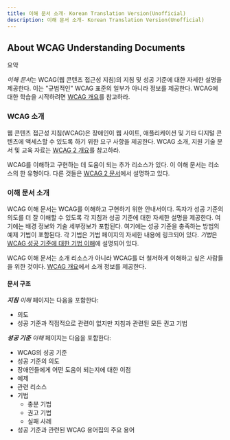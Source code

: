 ```yaml
---
title: 이해 문서 소개- Korean Translation Version(Unofficial)
description: 이해 문서 소개- Korean Translation Version(Unofficial)
---
```



## About WCAG Understanding Documents

요약

*이해 문서*는 WCAG(웹 콘텐츠 접근성 지침)의 지침 및 성공 기준에 대한 자세한 설명을 제공한다. 이는 "규범적인" WCAG 표준의 일부가 아니라 정보를 제공한다. WCAG에 대한 학습을 시작하려면 [WCAG 개요](https://www.w3.org/WAI/intro/wcag)를 참고하라.

### WCAG 소개

웹 콘텐츠 접근성 지침(WCAG)은 장애인이 웹 사이트, 애플리케이션 및 기타 디지털 콘텐츠에 액세스할 수 있도록 하기 위한 요구 사항을 제공한다. WCAG 소개, 지원 기술 문서 및 교육 자료는 [WCAG 2 개요](https://www.w3.org/WAI/standards-guidelines/wcag/)를 참고하라.

WCAG를 이해하고 구현하는 데 도움이 되는 추가 리소스가 있다. 이 이해 문서는 리소스의 한 유형이다. 다른 것들은 [WCAG 2 문서](https://www.w3.org/WAI/standards-guidelines/wcag/docs/)에서 설명하고 있다.

### 이해 문서 소개

WCAG 이해 문서는 WCAG를 이해하고 구현하기 위한 안내서이다. 독자가 성공 기준의 의도를 더 잘 이해할 수 있도록 각 지침과 성공 기준에 대한 자세한 설명을 제공한다. 여기에는 배경 정보와 기술 세부정보가 포함된다. 여기에는 성공 기준을 충족하는 방법의 예제 기법이 포함된다. 각 기법은 기법 페이지의 자세한 내용에 링크되어 있다. *기법*은 [WCAG 성공 기준에 대한 기법 이해](understanding-techniques)에 설명되어 있다.

WCAG 이해 문서는 소개 리소스가 아니라 WCAG를 더 철저하게 이해하고 싶은 사람들을 위한 것이다. [WCAG 개요](https://www.w3.org/WAI/intro/wcag)에서 소개 정보를 제공한다.

#### 문서 구조

***지침** 이해* 페이지는 다음을 포함한다:

*   의도
*   성공 기준과 직접적으로 관련이 없지만 지침과 관련된 모든 권고 기법

***성공 기준** 이해* 페이지는 다음을 포함한다:

*   WCAG의 성공 기준
*   성공 기준의 의도
*   장애인들에게 어떤 도움이 되는지에 대한 이점
*   예제
*   관련 리소스
*   기법
    *   충분 기법
    *   권고 기법
    *   실패 사례
*   성공 기준과 관련된 WCAG 용어집의 주요 용어
